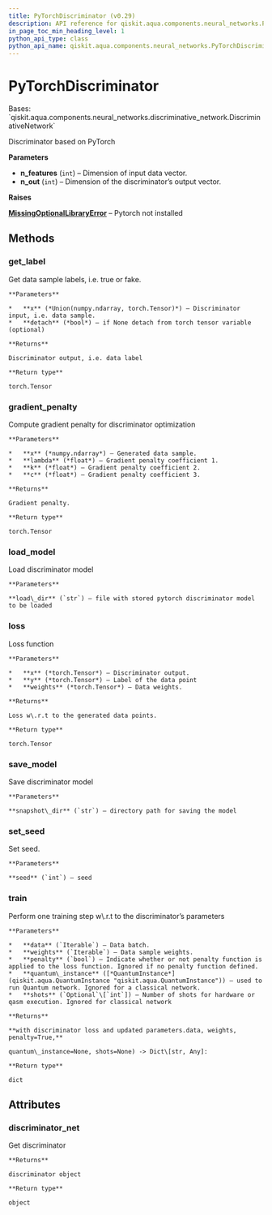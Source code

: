 ```yaml
---
title: PyTorchDiscriminator (v0.29)
description: API reference for qiskit.aqua.components.neural_networks.PyTorchDiscriminator in qiskit v0.29
in_page_toc_min_heading_level: 1
python_api_type: class
python_api_name: qiskit.aqua.components.neural_networks.PyTorchDiscriminator
---
```


# PyTorchDiscriminator

<Class id="qiskit.aqua.components.neural_networks.PyTorchDiscriminator" isDedicatedPage={true} github="https://github.com/qiskit-community/qiskit-aqua/tree/stable/0.9/qiskit/aqua/components/neural_networks/pytorch_discriminator.py" signature="PyTorchDiscriminator(n_features=1, n_out=1)" modifiers="class">
  Bases: `qiskit.aqua.components.neural_networks.discriminative_network.DiscriminativeNetwork`

  Discriminator based on PyTorch

  **Parameters**

  *   **n\_features** (`int`) – Dimension of input data vector.
  *   **n\_out** (`int`) – Dimension of the discriminator’s output vector.

  **Raises**

  [**MissingOptionalLibraryError**](qiskit.aqua.MissingOptionalLibraryError "qiskit.aqua.MissingOptionalLibraryError") – Pytorch not installed

  ## Methods

  <span id="qiskit-aqua-components-neural-networks-pytorchdiscriminator-get-label" />

  ### get\_label

  <Function id="qiskit.aqua.components.neural_networks.PyTorchDiscriminator.get_label" signature="PyTorchDiscriminator.get_label(x, detach=False)">
    Get data sample labels, i.e. true or fake.

    **Parameters**

    *   **x** (*Union(numpy.ndarray, torch.Tensor)*) – Discriminator input, i.e. data sample.
    *   **detach** (*bool*) – if None detach from torch tensor variable (optional)

    **Returns**

    Discriminator output, i.e. data label

    **Return type**

    torch.Tensor
  </Function>

  <span id="qiskit-aqua-components-neural-networks-pytorchdiscriminator-gradient-penalty" />

  ### gradient\_penalty

  <Function id="qiskit.aqua.components.neural_networks.PyTorchDiscriminator.gradient_penalty" signature="PyTorchDiscriminator.gradient_penalty(x, lambda_=5.0, k=0.01, c=1.0)">
    Compute gradient penalty for discriminator optimization

    **Parameters**

    *   **x** (*numpy.ndarray*) – Generated data sample.
    *   **lambda** (*float*) – Gradient penalty coefficient 1.
    *   **k** (*float*) – Gradient penalty coefficient 2.
    *   **c** (*float*) – Gradient penalty coefficient 3.

    **Returns**

    Gradient penalty.

    **Return type**

    torch.Tensor
  </Function>

  <span id="qiskit-aqua-components-neural-networks-pytorchdiscriminator-load-model" />

  ### load\_model

  <Function id="qiskit.aqua.components.neural_networks.PyTorchDiscriminator.load_model" signature="PyTorchDiscriminator.load_model(load_dir)">
    Load discriminator model

    **Parameters**

    **load\_dir** (`str`) – file with stored pytorch discriminator model to be loaded
  </Function>

  <span id="qiskit-aqua-components-neural-networks-pytorchdiscriminator-loss" />

  ### loss

  <Function id="qiskit.aqua.components.neural_networks.PyTorchDiscriminator.loss" signature="PyTorchDiscriminator.loss(x, y, weights=None)">
    Loss function

    **Parameters**

    *   **x** (*torch.Tensor*) – Discriminator output.
    *   **y** (*torch.Tensor*) – Label of the data point
    *   **weights** (*torch.Tensor*) – Data weights.

    **Returns**

    Loss w\.r.t to the generated data points.

    **Return type**

    torch.Tensor
  </Function>

  <span id="qiskit-aqua-components-neural-networks-pytorchdiscriminator-save-model" />

  ### save\_model

  <Function id="qiskit.aqua.components.neural_networks.PyTorchDiscriminator.save_model" signature="PyTorchDiscriminator.save_model(snapshot_dir)">
    Save discriminator model

    **Parameters**

    **snapshot\_dir** (`str`) – directory path for saving the model
  </Function>

  <span id="qiskit-aqua-components-neural-networks-pytorchdiscriminator-set-seed" />

  ### set\_seed

  <Function id="qiskit.aqua.components.neural_networks.PyTorchDiscriminator.set_seed" signature="PyTorchDiscriminator.set_seed(seed)">
    Set seed.

    **Parameters**

    **seed** (`int`) – seed
  </Function>

  <span id="qiskit-aqua-components-neural-networks-pytorchdiscriminator-train" />

  ### train

  <Function id="qiskit.aqua.components.neural_networks.PyTorchDiscriminator.train" signature="PyTorchDiscriminator.train(data, weights, penalty=False, quantum_instance=None, shots=None)">
    Perform one training step w\.r.t to the discriminator’s parameters

    **Parameters**

    *   **data** (`Iterable`) – Data batch.
    *   **weights** (`Iterable`) – Data sample weights.
    *   **penalty** (`bool`) – Indicate whether or not penalty function is applied to the loss function. Ignored if no penalty function defined.
    *   **quantum\_instance** ([*QuantumInstance*](qiskit.aqua.QuantumInstance "qiskit.aqua.QuantumInstance")) – used to run Quantum network. Ignored for a classical network.
    *   **shots** (`Optional`\[`int`]) – Number of shots for hardware or qasm execution. Ignored for classical network

    **Returns**

    **with discriminator loss and updated parameters.data, weights, penalty=True,**

    quantum\_instance=None, shots=None) -> Dict\[str, Any]:

    **Return type**

    dict
  </Function>

  ## Attributes

  ### discriminator\_net

  <Attribute id="qiskit.aqua.components.neural_networks.PyTorchDiscriminator.discriminator_net">
    Get discriminator

    **Returns**

    discriminator object

    **Return type**

    object
  </Attribute>
</Class>

